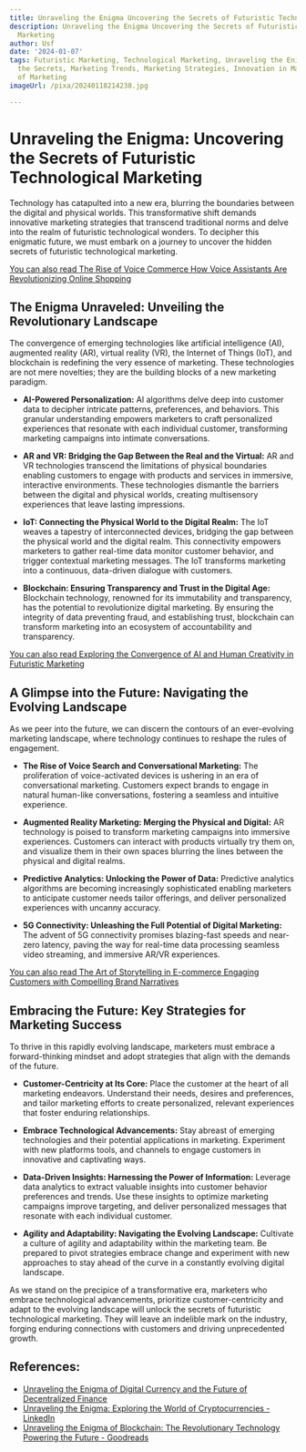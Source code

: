 ```yaml
---
title: Unraveling the Enigma Uncovering the Secrets of Futuristic Technological Marketing
description: Unraveling the Enigma Uncovering the Secrets of Futuristic Technological
  Marketing
author: Usf
date: '2024-01-07'
tags: Futuristic Marketing, Technological Marketing, Unraveling the Enigma, Uncovering
  the Secrets, Marketing Trends, Marketing Strategies, Innovation in Marketing, Future
  of Marketing
imageUrl: /pixa/20240118214238.jpg

---
```

# Unraveling  the Enigma: Uncovering the  Secrets of Futuristic Technological Marketing

Technology has catapulted into a new era,  blurring the boundaries between the digital and  physical  worlds. This transformative  shift demands innovative marketing strategies  that transcend traditional norms and delve into the realm of futuristic technological wonders. To  decipher this enigmatic  future, we must embark on a journey to uncover the hidden secrets of futuristic technological marketing.

[You can also read  The Rise of Voice Commerce How Voice Assistants Are  Revolutionizing  Online Shopping](The%20Rise%20of%20Voice%20Commerce%20How%20Voice%20Assistants%20Are%20Revolutionizing%20Online%20Shopping)


## The Enigma Unraveled: Unveiling  the Revolutionary Landscape

The convergence of emerging technologies like  artificial intelligence (AI), augmented reality (AR),  virtual reality (VR),  the Internet of Things (IoT), and blockchain is redefining the very essence of marketing. These technologies are not mere novelties; they are the  building blocks of a new marketing paradigm.

* **AI-Powered Personalization:** AI algorithms delve deep into customer data to decipher intricate patterns, preferences, and behaviors. This granular understanding empowers marketers to craft personalized experiences that resonate with each  individual customer, transforming  marketing campaigns  into intimate conversations.

* **AR and VR: Bridging  the Gap Between the Real and the Virtual:** AR and VR technologies  transcend the limitations of physical boundaries enabling customers to engage with products and services in  immersive, interactive environments. These technologies dismantle the barriers between the digital and physical  worlds, creating multisensory experiences that  leave lasting impressions.

* **IoT: Connecting the Physical  World to the Digital Realm:** The IoT weaves a tapestry of interconnected devices, bridging  the gap  between the physical world and the digital realm. This connectivity empowers marketers to gather real-time data monitor customer behavior, and trigger contextual marketing messages. The IoT transforms marketing into a continuous, data-driven dialogue with customers.

* **Blockchain: Ensuring Transparency and Trust in the Digital Age:** Blockchain technology, renowned for its immutability and transparency, has the potential to revolutionize digital marketing. By ensuring the integrity of data preventing fraud, and establishing trust, blockchain can transform marketing into an ecosystem of accountability  and  transparency.

[You can also read  Exploring the Convergence of AI and Human Creativity in Futuristic Marketing](Exploring%20the%20Convergence%20of%20AI%20and%20Human%20Creativity%20in%20Futuristic%20Marketing)


## A Glimpse into the  Future: Navigating the Evolving Landscape

As we peer into the future,  we can discern the contours of an ever-evolving marketing landscape, where technology continues to  reshape the rules of engagement.

* **The Rise of Voice Search and Conversational Marketing:** The proliferation of voice-activated devices is ushering in  an era of conversational marketing. Customers expect brands to engage  in natural human-like conversations, fostering a seamless and intuitive experience.

* **Augmented Reality Marketing:  Merging the Physical and Digital:** AR technology is poised  to transform marketing campaigns into immersive experiences. Customers can interact with products virtually try them on, and visualize them in their own spaces blurring the lines between the physical and digital realms.

* **Predictive Analytics: Unlocking  the Power of Data:** Predictive analytics algorithms are becoming increasingly sophisticated enabling marketers to  anticipate customer needs tailor offerings,  and deliver personalized experiences with uncanny accuracy.

* **5G Connectivity: Unleashing the Full Potential of Digital Marketing:** The advent of 5G connectivity promises blazing-fast speeds and near-zero latency, paving the  way  for real-time data processing seamless video  streaming, and immersive AR/VR experiences.

[You can also read The  Art of Storytelling in E-commerce Engaging  Customers with Compelling Brand Narratives](The%20Art%20of%20Storytelling%20in%20E-commerce%20Engaging%20Customers%20with%20Compelling%20Brand%20Narratives)


## Embracing the Future: Key Strategies for Marketing Success

To thrive in this rapidly evolving landscape, marketers must embrace a forward-thinking mindset  and adopt strategies that align with the demands of the future.

* **Customer-Centricity  at Its  Core:** Place the customer at the heart of all marketing endeavors. Understand their needs, desires and  preferences, and tailor marketing efforts to  create personalized, relevant experiences that foster enduring relationships.

* **Embrace  Technological Advancements:** Stay abreast of emerging  technologies and their  potential applications in marketing. Experiment with new platforms tools, and channels  to engage customers in innovative and captivating ways.

* **Data-Driven Insights:  Harnessing the Power of Information:** Leverage data  analytics to extract valuable insights into customer behavior preferences and trends. Use these insights to optimize marketing campaigns improve targeting, and deliver personalized messages that resonate  with each individual customer.

* **Agility and Adaptability:  Navigating the  Evolving Landscape:**  Cultivate a  culture of agility and adaptability within the marketing team. Be prepared to pivot strategies embrace change and experiment  with  new approaches to stay ahead of the curve in a constantly evolving digital  landscape.

As  we stand  on the  precipice of  a transformative era, marketers who  embrace technological advancements, prioritize customer-centricity  and adapt to the evolving landscape  will unlock the secrets of futuristic technological marketing. They will leave an  indelible mark  on the industry, forging enduring connections with customers and driving unprecedented growth.

## References:
- [Unraveling the Enigma of Digital Currency and the Future of Decentralized Finance](https://isp.page/news/unraveling-the-enigma-of-digital-currency-and-the-future-of-decentralized-finance/)
- [Unraveling the Enigma: Exploring the World of Cryptocurrencies - LinkedIn](https://www.linkedin.com/pulse/unraveling-enigma-exploring-world-cryptocurrencies-jegadeesh-sathaiya)
- [Unraveling the Enigma of Blockchain: The Revolutionary Technology Powering the Future - Goodreads](https://www.goodreads.com/book/show/203867365-unraveling-the-enigma-of-blockchain)
